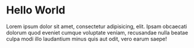 # Hello World

Lorem ipsum dolor sit amet, consectetur adipisicing, elit. Ipsam obcaecati dolorum quod eveniet cumque voluptate veniam, recusandae nulla beatae culpa modi illo laudantium minus quis aut odit, vero earum saepe!
